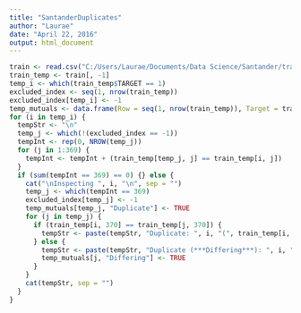 ```yaml
---
title: "SantanderDuplicates"
author: "Laurae"
date: "April 22, 2016"
output: html_document
---
```


```r
train <- read.csv("C:/Users/Laurae/Documents/Data Science/Santander/train.csv")
train_temp <- train[, -1]
temp_i <- which(train_temp$TARGET == 1)
excluded_index <- seq(1, nrow(train_temp))
excluded_index[temp_i] <- -1
temp_mutuals <- data.frame(Row = seq(1, nrow(train_temp)), Target = train_temp$TARGET, Duplicate = rep(FALSE, nrow(train_temp)), Differing = rep(FALSE, nrow(train_temp)))
for (i in temp_i) {
  tempStr <- "\n"
  temp_j <- which(!(excluded_index == -1))
  tempInt <- rep(0, NROW(temp_j))
  for (j in 1:369) {
    tempInt <- tempInt + (train_temp[temp_j, j] == train_temp[i, j])
  }
  if (sum(tempInt == 369) == 0) {} else {
    cat("\nInspecting ", i, "\n", sep = "")
    temp_j <- which(tempInt == 369)
    excluded_index[temp_j] <- -1
    temp_mutuals[temp_j, "Duplicate"] <- TRUE
    for (j in temp_j) {
      if (train_temp[i, 370] == train_temp[j, 370]) {
        tempStr <- paste(tempStr, "Duplicate: ", i, "(", train_temp[i, 370], ") equal to ", j, "(", train_temp[j, 370], ")\n", sep = "")
      } else {
        tempStr <- paste(tempStr, "Duplicate (***Differing***): ", i, "(", train_temp[i, 370], ") equal to ", j, "(", train_temp[j, 370], ")\n", sep = "")
        temp_mutuals[j, "Differing"] <- TRUE
      }
    }
    cat(tempStr, sep = "")
  }
}
```
